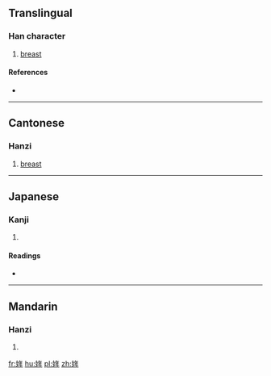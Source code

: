 ==Translingual==

===Han character===
{{Han char|rn=38|rad=女|as=06|sn=9|four=4845<sub>0</sub>|canj=女人手 (VOQ)|ids=⿰[[女]][[年]]}}

# {{context|Cantonese|lang=mul}} [[breast]]

====References====
* {{Han ref|kx=0260.180|dkj=06225|dj=0526.170|hdz=21044.120|uh=59E9|ud=23017|bh=CE70|bd=52848}}

----

==Cantonese==

===Hanzi===
{{yue-hanzi|jyut=[[nin1]]|y=nin1}}

# [[breast]]

----

==Japanese==

===Kanji===
{{ja-kanji|grade=|rs=女06}}

# {{defn|lang=ja|sort=女06}}

====Readings====
* {{ja-readings|on=[[でん]] (den), [[ねん]] (nen)|kun=}}

----

==Mandarin==

===Hanzi===
{{cmn-hanzi|pin=[[niàn]] ([[nian4]]), [[xiān]] ([[xian1]]), [[xiǎn]] ([[xian3]])|wg=nien<sup>4</sup>, hsien<sup>1</sup>, hsien<sup>3</sup>}}

# {{defn|lang=cmn|sort=女06}}

[[fr:姩]]
[[hu:姩]]
[[pl:姩]]
[[zh:姩]]
